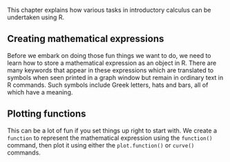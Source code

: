 This chapter explains how various tasks in introductory calculus can be
undertaken using R.

## Creating mathematical expressions

Before we embark on doing those fun things we want to do, we need to
learn how to store a mathematical expression as an object in R. There
are many keywords that appear in these expressions which are translated
to symbols when seen printed in a graph window but remain in ordinary
text in R commands. Such symbols include Greek letters, hats and bars,
all of which have a meaning.

## Plotting functions

This can be a lot of fun if you set things up right to start with. We
create a `function` to represent the mathematical expression
using the `function()` command, then plot it using either the
`plot.function()` or `curve()` commands. 

